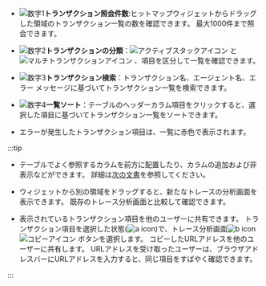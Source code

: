 <Title hashid='basic-usage' level={props.level}>基本画面ガイド</Title>

<ImgLang img="analysis-tx-main.png" desc="トレースの分析" />

- ![数字1](/img/number-01.png)**トランザクション照会件数**:ヒットマップウィジェットからドラッグした領域のトランザクション一覧の数を確認できます。 最大1000件まで照会できます。

- ![数字2](/img/number-02.png)**トランザクションの分類**：![アクティブスタックアイコン](/img/ic-s-active-stack.svg) <Cmdname sid="active_stack" className="uitext" />と![マルチトランザクションアイコン](/img/ic-s-mult-transation.svg) <Cmdname sid="multi_transaction" className="uitext" />、<Cmdname sid="error" className="uitext" />項目を区分して一覧を確認できます。

- ![数字3](/img/number-03.png)**トランザクション検索**：トランザクション名、エージェント名、エラー メッセージに基づいてトランザクション一覧を検索できます。

- ![数字4](/img/number-04.png)**一覧ソート**：テーブルのヘッダーカラム項目をクリックすると、選択した項目に基づいてトランザクション一覧をソートできます。

- エラーが発生したトランザクション項目は、一覧に赤色で表示されます。

  <ImgLang img="analysis-tx-main-error.png" desc="TXリスト" />

:::tip

- テーブルでよく参照するカラムを前方に配置したり、カラムの追加および非表示などができます。 詳細は[次の文書](#set-table-column)を参照してください。

- <Cmdname sid="AA005" className="uitext" />ウィジェットから別の領域をドラッグすると、新たなトレースの分析画面を表示できます。 既存のトレース分析画面と比較して確認できます。

- 表示されているトランザクション項目を他のユーザーに共有できます。 トランザクション項目を選択した状態(![a icon](/img/char-a.svg))で、トレース分析画面![b icon](/img/char-b.svg) ![コピーアイコン](/img/ico-copy.svg) <Cmdname sid="DSC07542" className="uitext" />ボタンを選択します。 コピーしたURLアドレスを他のユーザーに共有します。 URLアドレスを受け取ったユーザーは、ブラウザアドレスバーにURLアドレスを入力すると、同じ項目をすばやく確認できます。

  <ImgLang img='share-trace-item.png' desc='TX共有' />

:::
